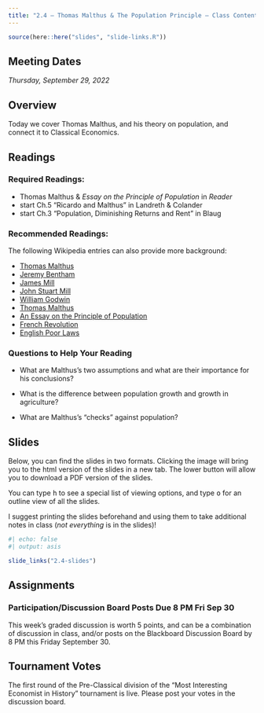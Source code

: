 ```yaml
---
title: "2.4 — Thomas Malthus & The Population Principle — Class Content"
---
```


```r
source(here::here("slides", "slide-links.R"))
```

::: {.callout-note appearance="minimal"}
# Meeting Dates

*Thursday, September 29, 2022*
:::

## <i class="fas fa-info-circle fa-lg"></i> Overview

Today we cover Thomas Malthus, and his theory on population, and connect it to Classical Economics.

## <i class="fas fa-book-reader fa-lg"></i> Readings

### Required Readings:

- <i class="fas fas fa-book"></i> Thomas Malthus & *Essay on the Principle of Population* in *Reader*
- <i class="fas fas fa-book"></i> start Ch.5 "Ricardo and Malthus" in Landreth & Colander
- <i class="fas fas fa-book"></i> start Ch.3 "Population, Diminishing Returns and Rent" in Blaug

### Recommended Readings:

The following Wikipedia entries can also provide more background:


- [<i class="fab fa-wikipedia-w"></i> Thomas Malthus](https://en.wikipedia.org/wiki/Utilitarianism)
- [<i class="fab fa-wikipedia-w"></i> Jeremy Bentham](https://en.wikipedia.org/wiki/Jeremy_Bentham)
- [<i class="fab fa-wikipedia-w"></i> James Mill](https://en.wikipedia.org/wiki/James_Mill)
- [<i class="fab fa-wikipedia-w"></i> John Stuart Mill](https://en.wikipedia.org/wiki/John_Stuart_Mill)
- [<i class="fab fa-wikipedia-w"></i> William Godwin](https://en.wikipedia.org/wiki/William_Godwin)
- [<i class="fab fa-wikipedia-w"></i> Thomas Malthus](https://en.wikipedia.org/wiki/Thomas_Malthus)
- [<i class="fab fa-wikipedia-w"></i> An Essay on the Principle of Population](https://en.wikipedia.org/wiki/An_Essay_on_the_Principle_of_Population)
- [<i class="fab fa-wikipedia-w"></i> French Revolution](https://en.wikipedia.org/wiki/French_Revolution)
- [<i class="fab fa-wikipedia-w"></i> English Poor Laws](https://en.wikipedia.org/wiki/English_Poor_Laws)

### Questions to Help Your Reading

- What are Malthus’s two assumptions and what are their importance for his conclusions?

- What is the difference between population growth and growth in agriculture?

- What are Malthus’s “checks” against population?


## <i class="fas fa-chalkboard-teacher"></i> Slides

Below, you can find the slides in two formats. Clicking the image will bring you to the html version of the slides in a new tab. The lower button will allow you to download a PDF version of the slides.

::: callout-tip
You can type <kbd>h</kbd> to see a special list of viewing options, and type <kbd>o</kbd> for an outline view of all the slides.
:::

I suggest printing the slides beforehand and using them to take additional notes in class (*not everything* is in the slides)!

```r
#| echo: false
#| output: asis

slide_links("2.4-slides")
```

## <i class="fas fa-laptop-code"></i> Assignments

### Participation/Discussion Board Posts Due 8 PM Fri Sep 30

This week's graded discussion is worth 5 points, and can be a combination of discussion in class, and/or posts on the Blackboard Discussion Board by 8 PM this Friday September 30.

## Tournament Votes

The first round of the Pre-Classical division of the "Most Interesting Economist in History" tournament is live. Please post your votes in the discussion board.
